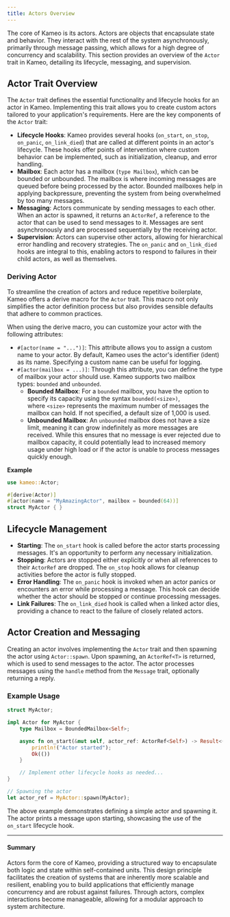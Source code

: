 ```yaml
---
title: Actors Overview
---
```


The core of Kameo is its actors. Actors are objects that encapsulate state and behavior. They interact with the rest of the system asynchronously, primarily through message passing, which allows for a high degree of concurrency and scalability. This section provides an overview of the `Actor` trait in Kameo, detailing its lifecycle, messaging, and supervision.

## Actor Trait Overview

The `Actor` trait defines the essential functionality and lifecycle hooks for an actor in Kameo. Implementing this trait allows you to create custom actors tailored to your application's requirements. Here are the key components of the `Actor` trait:

- **Lifecycle Hooks**: Kameo provides several hooks (`on_start`, `on_stop`, `on_panic`, `on_link_died`) that are called at different points in an actor's lifecycle. These hooks offer points of intervention where custom behavior can be implemented, such as initialization, cleanup, and error handling.
- **Mailbox**: Each actor has a mailbox (`type Mailbox`), which can be bounded or unbounded. The mailbox is where incoming messages are queued before being processed by the actor. Bounded mailboxes help in applying backpressure, preventing the system from being overwhelmed by too many messages.
- **Messaging**: Actors communicate by sending messages to each other. When an actor is spawned, it returns an `ActorRef`, a reference to the actor that can be used to send messages to it. Messages are sent asynchronously and are processed sequentially by the receiving actor.
- **Supervision**: Actors can supervise other actors, allowing for hierarchical error handling and recovery strategies. The `on_panic` and `on_link_died` hooks are integral to this, enabling actors to respond to failures in their child actors, as well as themselves.

### **Deriving Actor**

To streamline the creation of actors and reduce repetitive boilerplate, Kameo offers a derive macro for the `Actor` trait. This macro not only simplifies the actor definition process but also provides sensible defaults that adhere to common practices.

When using the derive macro, you can customize your actor with the following attributes:

- `#[actor(name = "...")]`: This attribute allows you to assign a custom name to your actor. By default, Kameo uses the actor's identifier (ident) as its name. Specifying a custom name can be useful for logging.
- `#[actor(mailbox = ...)]`: Through this attribute, you can define the type of mailbox your actor should use. Kameo supports two mailbox types: `bounded` and `unbounded`.
    - **Bounded Mailbox**: For a `bounded` mailbox, you have the option to specify its capacity using the syntax `bounded(<size>)`, where `<size>` represents the maximum number of messages the mailbox can hold. If not specified, a default size of 1,000 is used.
    - **Unbounded Mailbox**: An `unbounded` mailbox does not have a size limit, meaning it can grow indefinitely as more messages are received. While this ensures that no message is ever rejected due to mailbox capacity, it could potentially lead to increased memory usage under high load or if the actor is unable to process messages quickly enough.

**Example**

```rust
use kameo::Actor;

#[derive(Actor)]
#[actor(name = "MyAmazingActor", mailbox = bounded(64))]
struct MyActor { }
```

## Lifecycle Management

- **Starting**: The `on_start` hook is called before the actor starts processing messages. It's an opportunity to perform any necessary initialization.
- **Stopping**: Actors are stopped either explicitly or when all references to their `ActorRef` are dropped. The `on_stop` hook allows for cleanup activities before the actor is fully stopped.
- **Error Handling**: The `on_panic` hook is invoked when an actor panics or encounters an error while processing a message. This hook can decide whether the actor should be stopped or continue processing messages.
- **Link Failures**: The `on_link_died` hook is called when a linked actor dies, providing a chance to react to the failure of closely related actors.

## Actor Creation and Messaging

Creating an actor involves implementing the `Actor` trait and then spawning the actor using `Actor::spawn`. Upon spawning, an `ActorRef<T>` is returned, which is used to send messages to the actor. The actor processes messages using the `handle` method from the `Message` trait, optionally returning a reply.

### Example Usage

```rust
struct MyActor;

impl Actor for MyActor {
    type Mailbox = BoundedMailbox<Self>;

    async fn on_start(&mut self, actor_ref: ActorRef<Self>) -> Result<(), BoxError> {
        println!("Actor started");
        Ok(())
    }

    // Implement other lifecycle hooks as needed...
}

// Spawning the actor
let actor_ref = MyActor::spawn(MyActor);
```

The above example demonstrates defining a simple actor and spawning it. The actor prints a message upon starting, showcasing the use of the `on_start` lifecycle hook.

---

#### Summary

Actors form the core of Kameo, providing a structured way to encapsulate both logic and state within self-contained units. This design principle facilitates the creation of systems that are inherently more scalable and resilient, enabling you to build applications that efficiently manage concurrency and are robust against failures. Through actors, complex interactions become manageable, allowing for a modular approach to system architecture.
